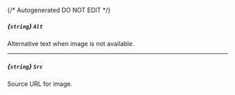 {/* Autogenerated DO NOT EDIT  */}
##### *{`string`}* `Alt`
Alternative text when image is not available.

---
##### *{`string`}* `Src`
Source URL for image.


